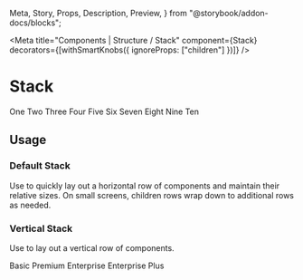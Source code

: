  Meta,
  Story,
  Props,
  Description,
  Preview,
} from "@storybook/addon-docs/blocks";

<Meta
  title="Components | Structure / Stack"
  component={Stack}
  decorators={[withSmartKnobs({ ignoreProps: ["children"] })]}
/>

# Stack

<Description of={Stack} />

<Preview withToolbar>
  <Story name="Example">
    <Stack>
      <Card>One</Card>
      <Card>Two</Card>
      <Card>Three</Card>
      <Card>Four</Card>
      <Card>Five</Card>
      <Card>Six</Card>
      <Card>Seven</Card>
      <Card>Eight</Card>
      <Card>Nine</Card>
      <Card>Ten</Card>
    </Stack>
  </Story>
</Preview>

<Props of={Stack} />

## Usage

### Default Stack

Use to quickly lay out a horizontal row of components and maintain their relative sizes.
On small screens, children rows wrap down to additional rows as needed.

### Vertical Stack

Use to lay out a vertical row of components.

<Preview>
  <Story name="Vertical">
    <Stack vertical>
      <Badge>Basic</Badge>
      <Badge>Premium</Badge>
      <Stack>
        <Badge>Enterprise</Badge>
        <Badge>Enterprise Plus</Badge>
      </Stack>
    </Stack>
  </Story>
</Preview>
